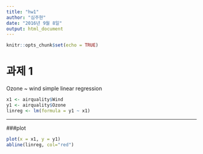 ---
title: "hw1"
author: "심주현"
date: "2016년 9월 8일"
output: html_document
---

```{r setup, include=FALSE}
knitr::opts_chunk$set(echo = TRUE)
```

# 과제 1

Ozone ~ wind simple linear regression

```{r}
x1 <- airquality$Wind
y1 <- airquality$Ozone
linreg <- lm(formula = y1 ~ x1)
```

---

###plot

```{r, echo=FALSE}
plot(x = x1, y = y1)
abline(linreg, col="red")
```

